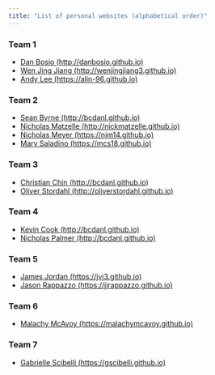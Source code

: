 ```yaml
---
title: "List of personal websites (alphabetical order)"
---
```


  
### Team 1

- [Dan Bosio (http://danbosio.github.io)](http://danbosio.github.io){target="_blank"}
- [Wen Jing Jiang (http://wenjingjiang3.github.io)](http://wenjingjiang3.github.io){target="_blank"}
- [Andy Lee (https://alin-96.github.io)](https://alin-96.github.io){target="_blank"}

### Team 2

- [Sean Byrne (http://bcdanl.github.io)](http://bcdanl.github.io){target="_blank"}
- [Nicholas Matzelle (http://nickmatzelle.github.io)](http://nickmatzelle.github.io){target="_blank"}
- [Nicholas Meyer (https://njm14.github.io)](https://njm14.github.io){target="_blank"}
- [Mary Saladino (https://mcs18.github.io)](https://mcs18.github.io){target="_blank"}


### Team 3

- [Christian Chin (http://bcdanl.github.io)](http://bcdanl.github.io){target="_blank"}
- [Oliver Stordahl (http://oliverstordahl.github.io)](http://oliverstordahl.github.io){target="_blank"}


### Team 4

- [Kevin Cook (http://bcdanl.github.io)](http://bcdanl.github.io){target="_blank"}
- [Nicholas Palmer (http://bcdanl.github.io)](http://bcdanl.github.io){target="_blank"}



### Team 5

- [James Jordan (https://jvj3.github.io)](https://jvj3.github.io){target="_blank"}
- [Jason Rappazzo (https://jjrappazzo.github.io)](http://jjrappazzo.github.io){target="_blank"}



### Team 6

- [Malachy McAvoy (https://malachymcavoy.github.io)](https://malachymcavoy.github.io){target="_blank"}




### Team 7

- [Gabrielle Scibelli (https://gscibelli.github.io)](https://gscibelli.github.io){target="_blank"}


